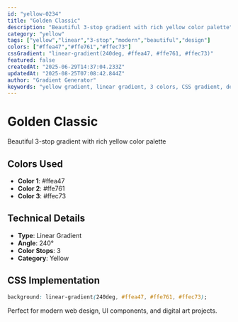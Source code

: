 ```yaml
---
id: "yellow-0234"
title: "Golden Classic"
description: "Beautiful 3-stop gradient with rich yellow color palette"
category: "yellow"
tags: ["yellow","linear","3-stop","modern","beautiful","design"]
colors: ["#ffea47","#ffe761","#ffec73"]
cssGradient: "linear-gradient(240deg, #ffea47, #ffe761, #ffec73)"
featured: false
createdAt: "2025-06-29T14:37:04.233Z"
updatedAt: "2025-08-25T07:08:42.844Z"
author: "Gradient Generator"
keywords: "yellow gradient, linear gradient, 3 colors, CSS gradient, design, #ffea47, #ffe761, #ffec73"
---
```


# Golden Classic

Beautiful 3-stop gradient with rich yellow color palette

## Colors Used
- **Color 1**: #ffea47
- **Color 2**: #ffe761
- **Color 3**: #ffec73

## Technical Details
- **Type**: Linear Gradient
- **Angle**: 240°
- **Color Stops**: 3
- **Category**: Yellow

## CSS Implementation
```css
background: linear-gradient(240deg, #ffea47, #ffe761, #ffec73);
```

Perfect for modern web design, UI components, and digital art projects.
